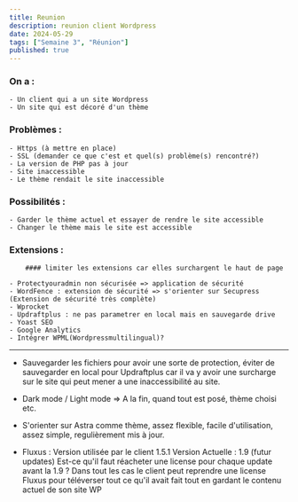 ```yaml
---
title: Reunion
description: reunion client Wordpress
date: 2024-05-29
tags: ["Semaine 3", "Réunion"]
published: true
---
```


### On a :

    - Un client qui a un site Wordpress
    - Un site qui est décoré d'un thème
    
### Problèmes :
        
    - Https (à mettre en place)
    - SSL (demander ce que c'est et quel(s) problème(s) rencontré?)
    - La version de PHP pas à jour
    - Site inaccessible
    - Le thème rendait le site inaccessible

### Possibilités :

    - Garder le thème actuel et essayer de rendre le site accessible
    - Changer le thème mais le site est accessible

### Extensions :

        #### limiter les extensions car elles surchargent le haut de page

    - Protectyouradmin non sécurisée => application de sécurité
    - WordFence : extension de sécurité => s'orienter sur Secupress (Extension de sécurité très complète)
    - Wprocket
    - Updraftplus : ne pas parametrer en local mais en sauvegarde drive 
    - Yoast SEO 
    - Google Analytics
    - Intégrer WPML(Wordpressmultilingual)?
---

- Sauvegarder les fichiers pour avoir une sorte de protection, éviter de sauvegarder en local pour Updraftplus car il va y avoir une surcharge sur le site
qui peut mener a une inaccessibilité au site.

- Dark mode / Light mode => A la fin, quand tout est posé, thème choisi etc.

- S'orienter sur Astra comme thème, assez flexible, facile d'utilisation, assez simple, regulièrement mis à jour.

- Fluxus : Version utilisée par le client 1.5.1 
Version Actuelle : 1.9 (futur updates)
Est-ce qu'il faut réacheter une license pour chaque update avant la 1.9 ? 
Dans tout les cas le client peut reprendre une license Fluxus pour téléverser tout ce qu'il avait fait tout en gardant le contenu actuel de son site WP
